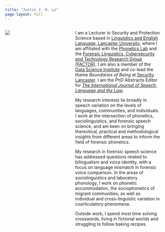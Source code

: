 ```yaml
---
title: "Justin J. H. Lo"
page-layout: full
---
```


:::: {.columns}

::: {.column width="35%"}

![](img/profile.png)

:::

::: {.column width="5%"}

:::

::: {.column width="60%"}

I am a Lecturer in Security and Protection Science based in [Linguistics and English Language, Lancaster University](https://lancaster.ac.uk/linguistics/){target="_blank"}, where I am affiliated with the [Phonetics Lab](https://phoneticslab.github.io/){target="_blank"} and the [Forensic Linguistics, Cybersecurity and Technology Research Group (FACTOR)](https://wp.lancs.ac.uk/factor/){target="_blank"}. I am also a member of the [Data Science Institute](https://www.lancaster.ac.uk/dsi/){target="_blank"} and co-lead the theme *Boundaries of Being* at [Security Lancaster](https://www.lancaster.ac.uk/security-lancaster/){target="_blank"}. I am the PhD Abstracts Editor for [*The International Journal of Speech, Language and the Law*](https://utppublishing.com/journal/ijsll){target="_blank"}.

My research interests lie broadly in speech variation on the levels of languages, communities, and individuals. I work at the intersection of phonetics, sociolinguistics, and forensic speech science, and am keen on bringing thereotical, practical and methodological insights from different areas to inform the field of forensic phonetics.

My research in forensic speech science has addressed questions related to bilingualism and voice identity, with a focus on language mismatch in forensic voice comparison. In the areas of sociolinguistics and laboratory phonology, I work on phonetic accommodation, the sociophonetics of migrant communities, as well as individual and cross-linguistic variation in coarticulatory phenomena.

Outside work, I spend most time solving crosswords, living in fictional worlds and struggling to follow baking recipes.

:::

::::